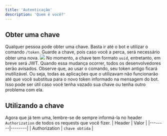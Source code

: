 ```yaml
---
title: 'Autenticação'
description: 'Quem é você?'
---
```


## Obter uma chave
Qualquer pessoa pode obter uma chave. Basta ir até o bot e utilizar o comando `/token`. Guarde a chave, pois caso você a perca, será necessário obter uma nova.
<img src="/assets/step1.png"/>
No momento, a chave tem formato `uuid`, entretanto, em breve será JWT. Quando essa mudança ocorrer, todos os desenvolvedores serão avisados.
<Note>
  Observe que, ao usar o comando, seu token antigo ficará inutilizável. Ou seja, todas as aplicações que o utilizavam não funcionarão até que você substitua para o novo token informado na mensagem do bot. Isso pode ser útil caso você tenha vazado sua chave ou tenha outro problema com ela.
</Note>

## Utilizando a chave
Agora que já tem uma, lembre-se de sempre informá-la no header `Authorization` de todos os requests que você fizer.
| Header | Valor |
|--------|--------|
| Authorization | `chave obtida` |